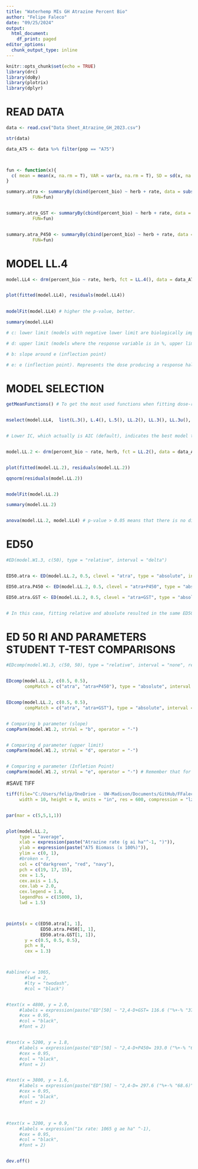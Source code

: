 ```yaml
---
title: "Waterhemp MIs GH Atrazine Percent Bio"
author: "Felipe Faleco"
date: "09/25/2024"
output:
  html_document:
    df_print: paged
editor_options: 
  chunk_output_type: inline
---
```


```r

knitr::opts_chunk$set(echo = TRUE)
library(drc)
library(doBy)
library(plotrix)
library(dplyr)

```


# READ DATA

```r

data <- read.csv("Data Sheet_Atrazine_GH_2023.csv")

str(data)

data_A75 <- data %>% filter(pop == "A75")



fun <- function(x){
  c( mean = mean(x, na.rm = T), VAR = var(x, na.rm = T), SD = sd(x, na.rm = T), SE = std.error(x, na.rm = T), n = length(x))
}

summary.atra <- summaryBy(cbind(percent_bio) ~ herb + rate, data = subset(data_A75, herb=="atra"),
          FUN=fun)


summary.atra_GST <- summaryBy(cbind(percent_bio) ~ herb + rate, data = subset(data_A75, herb=="atra+GST"),
          FUN=fun)


summary.atra_P450 <- summaryBy(cbind(percent_bio) ~ herb + rate, data = subset(data_A75, herb=="atra+P450"),
          FUN=fun)


```



# MODEL LL.4

```r

model.LL4 <- drm(percent_bio ~ rate, herb, fct = LL.4(), data = data_A75, type = "continuous")


plot(fitted(model.LL4), residuals(model.LL4))

                
modelFit(model.LL4) # higher the p-value, better.

summary(model.LL4) 

# c: lower limit (models with negative lower limit are biologically impossible. E.g., negative biomass, negative % biomass reduction, or negative % control)

# d: upper limit (models where the response variable is in %, upper limit bigger than 100% are biologically impossible. E.g., % biomass reduction, % control)

# b: slope around e (inflection point)

# e: e (inflection point). Represents the dose producing a response halfway between the u and l parameters (ED50)

```



# MODEL SELECTION

```r

getMeanFunctions() # To get the most used functions when fitting dose-response curves.


mselect(model.LL4,  list(L.3(), L.4(), L.5(), LL.2(), LL.3(), LL.3u(), LL.4(), LL.5(), W1.2(), W1.3(), W1.4(), W2.2(), W2.3(), W2.4(), BC.4(), BC.5(), LL2.2(), LL2.3(), LL2.3u(), LL2.4(), LL2.5(), AR.2(), AR.3(), MM.2(), MM.3(), baro5()), linreg = T)


# Lower IC, which actually is AIC (default), indicates the best model to be used. On the other hand, the highest the Lack of Fit, better the model. The two-, three-, and four-parameter log-logistic models are are symmetrical around the inflection point (parameter "e") while others (e.g. fiveparameter log-logistic, Gompertz, and Weibull) are asymmetrical. In symmetrical models, the parameter "e" and relative ED50 are identical, that is, they both indicate the dose that reduces the response midway between the upper and lower limits. In asymmetrical models, however, the parameter "e" does not have the same meaning as in symmetrical models, even though it is still the location of the inflection point. Therefore, in asymmetrical models, ED50 should be estimated as "absolute" and not relative.


model.LL.2 <- drm(percent_bio ~ rate, herb, fct = LL.2(), data = data_A75, type = "continuous")


plot(fitted(model.LL.2), residuals(model.LL.2))

qqnorm(residuals(model.LL.2))


modelFit(model.LL.2)

summary(model.LL.2)


anova(model.LL.2, model.LL4) # p-value > 0.05 means that there is no difference between models. Therefore, we can use model W1.3

```



# ED50

```r

#ED(model.W1.3, c(50), type = "relative", interval = "delta")


ED50.atra <- ED(model.LL.2, 0.5, clevel = "atra", type = "absolute", interval = "delta")

ED50.atra.P450 <- ED(model.LL.2, 0.5, clevel = "atra+P450", type = "absolute", interval = "delta")

ED50.atra.GST <- ED(model.LL.2, 0.5, clevel = "atra+GST", type = "absolute", interval = "delta")


# In this case, fitting relative and absolute resulted in the same ED50. Perhaps because W1.3 has a lower limit = 0. In simulations using the W1.4, then the relative and absolute ED50 are different. 

```


# ED 50 RI AND PARAMETERS STUDENT T-TEST COMPARISONS

```r

#EDcomp(model.W1.3, c(50, 50), type = "relative", interval = "none", reverse = F)


EDcomp(model.LL.2, c(0.5, 0.5), 
       compMatch = c("atra", "atra+P450"), type = "absolute", interval = "none", reverse = T)


EDcomp(model.LL.2, c(0.5, 0.5), 
       compMatch = c("atra", "atra+GST"), type = "absolute", interval = "none", reverse = T)


# Comparing b parameter (slope)
compParm(model.W1.2, strVal = "b", operator = "-")


# Comparing d parameter (upper limit)
compParm(model.W1.2, strVal = "d", operator = "-")


# Comparing e parameter (Infletion Point)
compParm(model.W1.2, strVal = "e", operator = "-") # Remember that for assymetric models, the paramenter"e" does not reflect the ED50. 


```



#SAVE TIFF

```r

tiff(file="C:/Users/felip/OneDrive - UW-Madison/Documents/GitHub/FFaleco/PhD/PhD Projects/Waterhemp/Metabolism Inhibitors/GH/Atrazine/2023/Atrazine_Absolute ED/MIs_Atra_GH_A75_DR Percent Bio.tiff",
     width = 10, height = 8, units = "in", res = 600, compression = "lzw")


par(mar = c(5,5,1,1))


plot(model.LL.2,
     type = "average",
     xlab = expression(paste("Atrazine rate (g ai ha"^-1, ")")),
     ylab = expression(paste("A75 Biomass (x 100%)")),
     ylim = c(0, 1),
     #broken = T,
     col = c("darkgreen", "red", "navy"),
     pch = c(19, 17, 15),
     cex = 1.5,
     cex.axis = 1.5,
     cex.lab = 2.0,
     cex.legend = 1.8,
     legendPos = c(15000, 1),
     lwd = 1.5)



points(x = c(ED50.atra[1, 1],
             ED50.atra.P450[1, 1],
             ED50.atra.GST[1, 1]),
       y = c(0.5, 0.5, 0.5),
       pch = 8,
       cex = 1.3)



#abline(v = 1065, 
       #lwd = 2, 
       #lty = "twodash",
       #col = "black")


#text(x = 4800, y = 2.0, 
     #labels = expression(paste("ED"[50] ~ "2,4-D+GST= 116.6 ("%+-% "37.4)" ^A)),
     #cex = 0.95,
     #col = "black",
     #font = 2)


#text(x = 5200, y = 1.8, 
     #labels = expression(paste("ED"[50] ~ "2,4-D+P450= 193.0 ("%+-% "63.8)" ^AB)),
     #cex = 0.95,
     #col = "black",
     #font = 2)


#text(x = 3800, y = 1.6, 
     #labels = expression(paste("ED"[50] ~ "2,4-D= 297.6 ("%+-% "68.6)" ^B)),
     #cex = 0.95,
     #col = "black",
     #font = 2)



#text(x = 3200, y = 0.9, 
     #labels = expression("1x rate: 1065 g ae ha" ^-1),
     #cex = 0.95,
     #col = "black",
     #font = 2)


dev.off()


```






